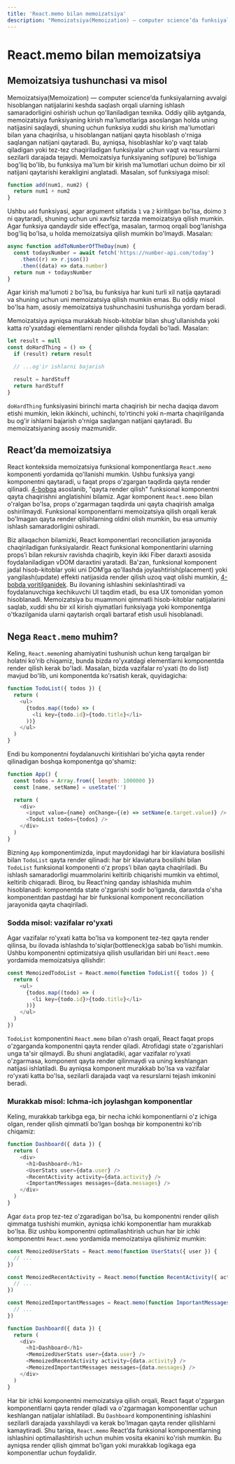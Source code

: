 ```yaml
---
title: 'React.memo bilan memoizatsiya'
description: "Memoizatsiya(Memoization) — computer science’da funksiyalarning avvalgi hisoblangan natijalarini keshda saqlash orqali ularning ishlash samaradorligini oshirish uchun qo'llaniladigan texnika. Oddiy qilib aytganda, memoizatsiya funksiyaning kirish ma'lumotlariga asoslangan holda uning natijasini saqlaydi, shuning uchun funksiya xuddi shu kirish ma'lumotlari bilan yana chaqirilsa, u hisoblangan natijani qayta hisoblash o'rniga saqlangan natijani qaytaradi. Bu, ayniqsa, hisoblashlar ko'p vaqt talab qiladigan yoki tez-tez chaqiriladigan funksiyalar uchun vaqt va resurslarni sezilarli darajada tejaydi. Memoizatsiya funksiyaning sof(pure) bo'lishiga bog'liq bo'lib, bu funksiya ma'lum bir kirish ma'lumotlari uchun doimo bir xil natijani qaytarishi kerakligini anglatadi."
---
```


# React.memo bilan memoizatsiya

## Memoizatsiya tushunchasi va misol

Memoizatsiya(Memoization) — computer science’da funksiyalarning avvalgi hisoblangan natijalarini keshda saqlash orqali ularning ishlash samaradorligini oshirish uchun qo'llaniladigan texnika. Oddiy qilib aytganda, memoizatsiya funksiyaning kirish ma'lumotlariga asoslangan holda uning natijasini saqlaydi, shuning uchun funksiya xuddi shu kirish ma'lumotlari bilan yana chaqirilsa, u hisoblangan natijani qayta hisoblash o'rniga saqlangan natijani qaytaradi. Bu, ayniqsa, hisoblashlar ko'p vaqt talab qiladigan yoki tez-tez chaqiriladigan funksiyalar uchun vaqt va resurslarni sezilarli darajada tejaydi. Memoizatsiya funksiyaning sof(pure) bo'lishiga bog'liq bo'lib, bu funksiya ma'lum bir kirish ma'lumotlari uchun doimo bir xil natijani qaytarishi kerakligini anglatadi. Masalan, sof funksiyaga misol:

```js copy
function add(num1, num2) {
  return num1 + num2
}
```

Ushbu `add` funksiyasi, agar argument sifatida `1` va `2` kiritilgan bo'lsa, doimo `3` ni qaytaradi, shuning uchun uni xavfsiz tarzda memoizatsiya qilish mumkin. Agar funksiya qandaydir side effect’ga, masalan, tarmoq orqali bog'lanishga bog'liq bo'lsa, u holda memoizatsiya qilish mumkin bo'lmaydi. Masalan:

```js copy
async function addToNumberOfTheDay(num) {
  const todaysNumber = await fetch('https://number-api.com/today')
    .then((r) => r.json())
    .then((data) => data.number)
  return num + todaysNumber
}
```

Agar kirish ma'lumoti `2` bo'lsa, bu funksiya har kuni turli xil natija qaytaradi va shuning uchun uni memoizatsiya qilish mumkin emas. Bu oddiy misol bo'lsa ham, asosiy memoizatsiya tushunchasini tushunishga yordam beradi.

Memoizatsiya ayniqsa murakkab hisob-kitoblar bilan shug'ullanishda yoki katta ro'yxatdagi elementlarni render qilishda foydali bo'ladi. Masalan:

```js copy
let result = null
const doHardThing = () => {
  if (result) return result

  // ...og'ir ishlarni bajarish

  result = hardStuff
  return hardStuff
}
```

`doHardThing` funksiyasini birinchi marta chaqirish bir necha daqiqa davom etishi mumkin, lekin ikkinchi, uchinchi, to'rtinchi yoki n-marta chaqirilganda bu og'ir ishlarni bajarish o'rniga saqlangan natijani qaytaradi. Bu memoizatsiyaning asosiy mazmunidir.

## React’da memoizatsiya

React konteksida memoizatsiya funksional komponentlarga `React.memo` komponenti yordamida qo'llanishi mumkin. Ushbu funksiya yangi komponentni qaytaradi, u faqat props o'zgargan taqdirda qayta render qilinadi. [4-bobga](/books/react/inside-reconciliation) asoslanib, "qayta render qilish" funksional komponentni qayta chaqirishni anglatishini bilamiz. Agar komponent `React.memo` bilan o'ralgan bo'lsa, props o'zgarmagan taqdirda uni qayta chaqirish amalga oshirilmaydi. Funksional komponentlarni memoizatsiya qilish orqali kerak bo'lmagan qayta render qilishlarning oldini olish mumkin, bu esa umumiy ishlash samaradorligini oshiradi.

Biz allaqachon bilamizki, React komponentlari reconciliation jarayonida chaqiriladigan funksiyalardir. React funksional komponentlarini ularning props’i bilan rekursiv ravishda chaqirib, keyin ikki Fiber daraxti asosida foydalaniladigan vDOM daraxtini yaratadi. Ba'zan, funksional komponent jadal hisob-kitoblar yoki uni DOM’ga qo'llashda joylashtirish(placement) yoki yangilash(update) effekti natijasida render qilish uzoq vaqt olishi mumkin, [4-bobda yoritilganidek](/books/react/inside-reconciliation/fiber-reconciliation#effektlar-effects). Bu ilovaning ishlashini sekinlashtiradi va foydalanuvchiga kechikuvchi UI taqdim etadi, bu esa UX tomonidan yomon hisoblanadi. Memoizatsiya bu muammoni qimmatli hisob-kitoblar natijalarini saqlab, xuddi shu bir xil kirish qiymatlari funksiyaga yoki komponentga o'tkazilganida ularni qaytarish orqali bartaraf etish usuli hisoblanadi.

## Nega `React.memo` muhim?

Keling, `React.memo`ning ahamiyatini tushunish uchun keng tarqalgan bir holatni ko'rib chiqamiz, bunda bizda ro'yxatdagi elementlarni komponentda render qilish kerak bo'ladi. Masalan, bizda vazifalar ro'yxati (to do list) mavjud bo'lib, uni komponentda ko'rsatish kerak, quyidagicha:

```js copy
function TodoList({ todos }) {
  return (
    <ul>
      {todos.map((todo) => (
        <li key={todo.id}>{todo.title}</li>
      ))}
    </ul>
  )
}
```

Endi bu komponentni foydalanuvchi kiritishlari bo'yicha qayta render qilinadigan boshqa komponentga qo'shamiz:

```js copy
function App() {
  const todos = Array.from({ length: 1000000 })
  const [name, setName] = useState('')

  return (
    <div>
      <input value={name} onChange={(e) => setName(e.target.value)} />
      <TodoList todos={todos} />
    </div>
  )
}
```

Bizning `App` komponentimizda, input maydonidagi har bir klaviatura bosilishi bilan `TodoList` qayta render qilinadi: har bir klaviatura bosilishi bilan `TodoList` funksional komponenti o'z props’i bilan qayta chaqiriladi. Bu ishlash samaradorligi muammolarini keltirib chiqarishi mumkin va ehtimol, keltirib chiqaradi. Biroq, bu React’ning qanday ishlashida muhim hisoblanadi: komponentda state o'zgarishi sodir bo'lganda, daraxtda o'sha komponentdan pastdagi har bir funksional komponent reconciliation jarayonida qayta chaqiriladi.

### Sodda misol: vazifalar ro'yxati

Agar vazifalar ro'yxati katta bo'lsa va komponent tez-tez qayta render qilinsa, bu ilovada ishlashda to'siqlar(bottleneck)ga sabab bo'lishi mumkin. Ushbu komponentni optimizatsiya qilish usullaridan biri uni `React.memo` yordamida memoizatsiya qilishdir:

```js copy
const MemoizedTodoList = React.memo(function TodoList({ todos }) {
  return (
    <ul>
      {todos.map((todo) => (
        <li key={todo.id}>{todo.title}</li>
      ))}
    </ul>
  )
})
```

`TodoList` komponentini `React.memo` bilan o'rash orqali, React faqat props o'zgarganda komponentni qayta render qiladi. Atrofidagi state o'zgarishlari unga ta'sir qilmaydi. Bu shuni anglatadiki, agar vazifalar ro'yxati o'zgarmasa, komponent qayta render qilinmaydi va uning keshlangan natijasi ishlatiladi. Bu ayniqsa komponent murakkab bo'lsa va vazifalar ro'yxati katta bo'lsa, sezilarli darajada vaqt va resurslarni tejash imkonini beradi.

### Murakkab misol: Ichma-ich joylashgan komponentlar

Keling, murakkab tarkibga ega, bir necha ichki komponentlarni o'z ichiga olgan, render qilish qimmatli bo'lgan boshqa bir komponentni ko'rib chiqamiz:

```js copy
function Dashboard({ data }) {
  return (
    <div>
      <h1>Dashboard</h1>
      <UserStats user={data.user} />
      <RecentActivity activity={data.activity} />
      <ImportantMessages messages={data.messages} />
    </div>
  )
}
```

Agar `data` prop tez-tez o'zgaradigan bo'lsa, bu komponentni render qilish qimmatga tushishi mumkin, ayniqsa ichki komponentlar ham murakkab bo'lsa. Biz ushbu komponentni optimallashtirish uchun har bir ichki komponentni `React.memo` yordamida memoizatsiya qilishimiz mumkin:

```js copy
const MemoizedUserStats = React.memo(function UserStats({ user }) {
  // ...
})

const MemoizedRecentActivity = React.memo(function RecentActivity({ activity }) {
  // ...
})

const MemoizedImportantMessages = React.memo(function ImportantMessages({ messages }) {
  // ...
})

function Dashboard({ data }) {
  return (
    <div>
      <h1>Dashboard</h1>
      <MemoizedUserStats user={data.user} />
      <MemoizedRecentActivity activity={data.activity} />
      <MemoizedImportantMessages messages={data.messages} />
    </div>
  )
}
```

Har bir ichki komponentni memoizatsiya qilish orqali, React faqat o'zgargan komponentlarni qayta render qiladi va o'zgarmagan komponentlar uchun keshlangan natijalar ishlatiladi. Bu `Dashboard` komponentining ishlashini sezilarli darajada yaxshilaydi va kerak bo'lmagan qayta render qilishlarni kamaytiradi. Shu tariqa, `React.memo` React’da funksional komponentlarning ishlashini optimallashtirish uchun muhim vosita ekanini ko'rish mumkin. Bu ayniqsa render qilish qimmat bo'lgan yoki murakkab logikaga ega komponentlar uchun foydalidir.
